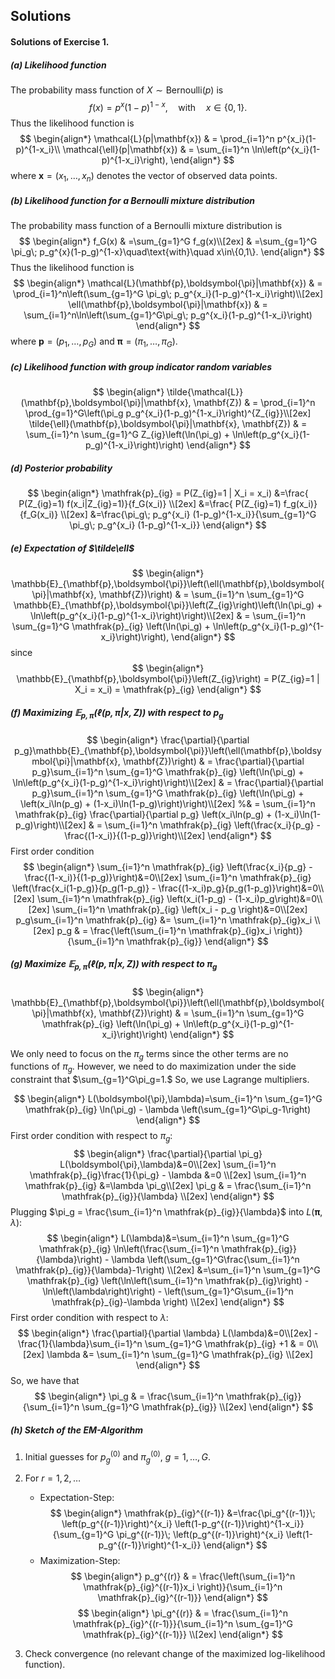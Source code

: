 ## Solutions {-}

#### Solutions of Exercise 1. {-} 

##### (a) Likelihood function {-}

The probability mass function of $X\sim\text{Bernoulli}(p)$ is 
$$
f(x)=p^{x}(1-p)^{1-x},\quad\text{with}\quad x\in\{0,1\}.
$$
Thus the likelihood function is
$$
\begin{align*}
\mathcal{L}(p|\mathbf{x})    & = \prod_{i=1}^n p^{x_i}(1-p)^{1-x_i}\\
\mathcal{\ell}(p|\mathbf{x}) & = \sum_{i=1}^n \ln\left(p^{x_i}(1-p)^{1-x_i}\right),
\end{align*}
$$
where $\mathbf{x}=(x_1,\dots,x_n)$ denotes the vector of observed data points. 


##### (b) Likelihood function for a Bernoulli mixture distribution {-}
The probability mass function of a Bernoulli mixture distribution is 
$$
\begin{align*}
f_G(x)
& =\sum_{g=1}^G f_g(x)\\[2ex]
& =\sum_{g=1}^G \pi_g\; p_g^{x}(1-p_g)^{1-x}\quad\text{with}\quad x\in\{0,1\}.
\end{align*}
$$
Thus the likelihood function is
$$
\begin{align*}
\mathcal{L}(\mathbf{p},\boldsymbol{\pi}|\mathbf{x})    & = \prod_{i=1}^n\left(\sum_{g=1}^G \pi_g\; p_g^{x_i}(1-p_g)^{1-x_i}\right)\\[2ex]
\ell(\mathbf{p},\boldsymbol{\pi}|\mathbf{x}) & = \sum_{i=1}^n\ln\left(\sum_{g=1}^G\pi_g\; p_g^{x_i}(1-p_g)^{1-x_i}\right)
\end{align*}
$$
where $\mathbf{p}=(p_1,\dots,p_G)$ and $\boldsymbol{\pi}=(\pi_1,\dots,\pi_G)$.

##### (c) Likelihood function with group indicator random variables {-}

$$
\begin{align*}
\tilde{\mathcal{L}}(\mathbf{p},\boldsymbol{\pi}|\mathbf{x}, \mathbf{Z}) 
& = \prod_{i=1}^n \prod_{g=1}^G\left(\pi_g p_g^{x_i}(1-p_g)^{1-x_i}\right)^{Z_{ig}}\\[2ex]
\tilde{\ell}(\mathbf{p},\boldsymbol{\pi}|\mathbf{x}, \mathbf{Z})    
& = \sum_{i=1}^n \sum_{g=1}^G Z_{ig}\left(\ln(\pi_g) + \ln\left(p_g^{x_i}(1-p_g)^{1-x_i}\right)\right)
\end{align*}
$$


##### (d) Posterior probability {-}

$$
\begin{align*}
\mathfrak{p}_{ig} = P(Z_{ig}=1 | X_i = x_i) 
&=\frac{ P(Z_{ig}=1) f(x_i|Z_{ig}=1)}{f_G(x_i)} \\[2ex]
&=\frac{ P(Z_{ig}=1) f_g(x_i)}{f_G(x_i)} \\[2ex]
&=\frac{\pi_g\; p_g^{x_i} (1-p_g)^{1-x_i}}{\sum_{g=1}^G \pi_g\; p_g^{x_i} (1-p_g)^{1-x_i}}
\end{align*}
$$


##### (e) Expectation of $\tilde\ell$ {-}


$$
\begin{align*}
\mathbb{E}_{\mathbf{p},\boldsymbol{\pi}}\left(\ell(\mathbf{p},\boldsymbol{\pi}|\mathbf{x}, \mathbf{Z})\right) 
& = \sum_{i=1}^n \sum_{g=1}^G \mathbb{E}_{\mathbf{p},\boldsymbol{\pi}}\left(Z_{ig}\right)\left(\ln(\pi_g) + \ln\left(p_g^{x_i}(1-p_g)^{1-x_i}\right)\right)\\[2ex]
& = \sum_{i=1}^n \sum_{g=1}^G \mathfrak{p}_{ig} \left(\ln(\pi_g) + \ln\left(p_g^{x_i}(1-p_g)^{1-x_i}\right)\right),
\end{align*}
$$
since 
$$
\begin{align*}
\mathbb{E}_{\mathbf{p},\boldsymbol{\pi}}\left(Z_{ig}\right) 
= P(Z_{ig}=1 | X_i = x_i) 
= \mathfrak{p}_{ig} 
\end{align*}
$$


##### (f) Maximizing $\mathbb{E}_{\mathbf{p},\boldsymbol{\pi}}\left(\ell(\mathbf{p},\boldsymbol{\pi}|\mathbf{x}, \mathbf{Z})\right)$ with respect to $p_g$ {-}

$$
\begin{align*}
\frac{\partial}{\partial p_g}\mathbb{E}_{\mathbf{p},\boldsymbol{\pi}}\left(\ell(\mathbf{p},\boldsymbol{\pi}|\mathbf{x}, \mathbf{Z})\right) 
& = \frac{\partial}{\partial p_g}\sum_{i=1}^n \sum_{g=1}^G \mathfrak{p}_{ig} \left(\ln(\pi_g) + \ln\left(p_g^{x_i}(1-p_g)^{1-x_i}\right)\right)\\[2ex]
& = \frac{\partial}{\partial p_g}\sum_{i=1}^n \sum_{g=1}^G \mathfrak{p}_{ig} \left(\ln(\pi_g) + \left(x_i\ln(p_g) + (1-x_i)\ln(1-p_g)\right)\right)\\[2ex]
%& = \sum_{i=1}^n \mathfrak{p}_{ig} \frac{\partial}{\partial p_g} \left(x_i\ln(p_g) + (1-x_i)\ln(1-p_g)\right)\\[2ex]
& = \sum_{i=1}^n \mathfrak{p}_{ig} \left(\frac{x_i}{p_g} - \frac{(1-x_i)}{(1-p_g)}\right)\\[2ex]
\end{align*}
$$
First order condition
$$
\begin{align*}
\sum_{i=1}^n \mathfrak{p}_{ig} \left(\frac{x_i}{p_g} - \frac{(1-x_i)}{(1-p_g)}\right)&=0\\[2ex]
\sum_{i=1}^n \mathfrak{p}_{ig} \left(\frac{x_i(1-p_g)}{p_g(1-p_g)} - \frac{(1-x_i)p_g}{p_g(1-p_g)}\right)&=0\\[2ex]
\sum_{i=1}^n \mathfrak{p}_{ig} \left(x_i(1-p_g) - (1-x_i)p_g\right)&=0\\[2ex]
\sum_{i=1}^n \mathfrak{p}_{ig} \left(x_i - p_g \right)&=0\\[2ex]
p_g\sum_{i=1}^n \mathfrak{p}_{ig} &= \sum_{i=1}^n \mathfrak{p}_{ig}x_i \\[2ex]
p_g & = \frac{\left(\sum_{i=1}^n \mathfrak{p}_{ig}x_i \right)}{\sum_{i=1}^n \mathfrak{p}_{ig}}
\end{align*}
$$


##### (g) Maximize $\mathbb{E}_{\mathbf{p},\boldsymbol{\pi}}\left(\ell(\mathbf{p},\boldsymbol{\pi}|\mathbf{x}, \mathbf{Z})\right)$ with respect to $\pi_g$ {-}


$$
\begin{align*}
\mathbb{E}_{\mathbf{p},\boldsymbol{\pi}}\left(\ell(\mathbf{p},\boldsymbol{\pi}|\mathbf{x}, \mathbf{Z})\right) 
& = \sum_{i=1}^n \sum_{g=1}^G \mathfrak{p}_{ig} \left(\ln(\pi_g) + \ln\left(p_g^{x_i}(1-p_g)^{1-x_i}\right)\right)
\end{align*}
$$


We only need to focus on the $\pi_g$ terms since the other terms are no functions of $\pi_g$. However, we need to do maximization under the side constraint that $\sum_{g=1}^G\pi_g=1.$ So, we use Lagrange multipliers. 

$$
\begin{align*}
L(\boldsymbol{\pi},\lambda)=\sum_{i=1}^n \sum_{g=1}^G \mathfrak{p}_{ig} \ln(\pi_g) - \lambda \left(\sum_{g=1}^G\pi_g-1\right) 
\end{align*}
$$
First order condition with respect to $\pi_g$:
$$
\begin{align*}
\frac{\partial}{\partial \pi_g} L(\boldsymbol{\pi},\lambda)&=0\\[2ex]
\sum_{i=1}^n \mathfrak{p}_{ig}\frac{1}{\pi_g}  - \lambda  &=0 \\[2ex]
\sum_{i=1}^n \mathfrak{p}_{ig}   &=\lambda \pi_g\\[2ex]
\pi_g & = \frac{\sum_{i=1}^n \mathfrak{p}_{ig}}{\lambda}  \\[2ex]
\end{align*}
$$
Plugging $\pi_g = \frac{\sum_{i=1}^n \mathfrak{p}_{ig}}{\lambda}$ into $L(\boldsymbol{\pi},\lambda)$:
$$
\begin{align*}
L(\lambda)&=\sum_{i=1}^n \sum_{g=1}^G \mathfrak{p}_{ig} \ln\left(\frac{\sum_{i=1}^n \mathfrak{p}_{ig}}{\lambda}\right) - \lambda \left(\sum_{g=1}^G\frac{\sum_{i=1}^n \mathfrak{p}_{ig}}{\lambda}-1\right) \\[2ex]
&=\sum_{i=1}^n \sum_{g=1}^G \mathfrak{p}_{ig} \left(\ln\left(\sum_{i=1}^n \mathfrak{p}_{ig}\right) - \ln\left(\lambda\right)\right) -  \left(\sum_{g=1}^G\sum_{i=1}^n \mathfrak{p}_{ig}-\lambda \right) \\[2ex]
\end{align*}
$$
First order condition with respect to $\lambda$:
$$
\begin{align*}
\frac{\partial}{\partial \lambda} L(\lambda)&=0\\[2ex]
- \frac{1}{\lambda}\sum_{i=1}^n \sum_{g=1}^G \mathfrak{p}_{ig} +1 & = 0\\[2ex]
\lambda &= \sum_{i=1}^n \sum_{g=1}^G \mathfrak{p}_{ig} \\[2ex]
\end{align*}
$$
So, we have that 
$$
\begin{align*}
\pi_g & = \frac{\sum_{i=1}^n \mathfrak{p}_{ig}}{\sum_{i=1}^n \sum_{g=1}^G \mathfrak{p}_{ig}}  \\[2ex]
\end{align*}
$$


##### (h) Sketch of the EM-Algorithm {-}

1. Initial guesses for $p_g^{(0)}$ and $\pi_g^{(0)}$,  $g=1,\dots,G$.

2. For $r=1,2,\dots$
    * Expectation-Step: 
    $$
    \begin{align*}
    \mathfrak{p}_{ig}^{(r-1)} 
    &=\frac{\pi_g^{(r-1)}\; \left(p_g^{(r-1)}\right)^{x_i} \left(1-p_g^{(r-1)}\right)^{1-x_i}}{\sum_{g=1}^G \pi_g^{(r-1)}\; \left(p_g^{(r-1)}\right)^{x_i} \left(1-p_g^{(r-1)}\right)^{1-x_i}}
    \end{align*}
    $$
    * Maximization-Step: 
    $$
    \begin{align*}
    p_g^{(r)} & = \frac{\left(\sum_{i=1}^n \mathfrak{p}_{ig}^{(r-1)}x_i \right)}{\sum_{i=1}^n \mathfrak{p}_{ig}^{(r-1)}}
    \end{align*}
    $$
    $$
    \begin{align*}
    \pi_g^{(r)} & = \frac{\sum_{i=1}^n \mathfrak{p}_{ig}^{(r-1)}}{\sum_{i=1}^n \sum_{g=1}^G \mathfrak{p}_{ig}^{(r-1)}}  \\[2ex]
    \end{align*}
    $$

3. Check convergence (no relevant change of the maximized log-likelihood function). 